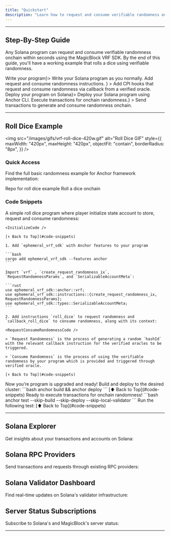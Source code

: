 ```yaml
---
title: "Quickstart"
description: "Learn how to request and consume verifiable randomness onchain using the MagicBlock VRF SDK on Solana."
---
```




---

## Step-By-Step Guide

Any Solana program can request and consume verifiable randomness onchain within seconds using the MagicBlock VRF SDK. By the end of this guide, you'll have a working example that rolls a dice using verifiable randomness.

<Steps>
  <Step title={<a href="#1-write-program">Write your program</a>}>
    Write your Solana program as you normally.
  </Step>
  <Step
    title={
      <a href="#2-request-%26-consume-randomnness">
        Add request and consume randomness instructions.
      </a>
    }
  >
    Add CPI hooks that request and consume randomness via callback from a
    verified oracle.
  </Step>
  <Step title={<a href="#3-deploy">Deploy your program on Solana</a>}>
    Deploy your Solana program using Anchor CLI.
  </Step>
  <Step
    title={<a href="#4-test">Execute transactions for onchain randomness.</a>}
  >
    Send transactions to generate and consume randomness onchain.
  </Step>
</Steps>

---

## Roll Dice Example

<img
  src="/images/gifs/vrf-roll-dice-420w.gif"
  alt="Roll Dice GIF"
  style={{
    maxWidth: "420px",
    maxHeight: "420px",
    objectFit: "contain",
    borderRadius: "8px",
  }}
/>

<Software />

### Quick Access

Find the full basic randomness example for Anchor framework implementation:

<CardGroup cols={2}>
  <Card
    title="Roll Dice Repo"
    icon="github"
    href="https://github.com/magicblock-labs/magicblock-engine-examples/tree/main/roll-dice"
    iconType="duotone"
  >
    Repo for roll dice example
  </Card>
  <Card
    title="Roll Dice dApp"
    icon="dice"
    href="https://roll-dice.magicblock.app/"
    iconType="duotone"
  >
    Roll a dice onchain
  </Card>
</CardGroup>

### Code Snippets

<Tabs>
  <Tab title="1. Write program">
    A simple roll dice program where player initialize state account to store, request and consume randomness:
    
    <InitializeCode />

    [⬆️ Back to Top](#code-snippets)

  </Tab>
  <Tab title="2. Request & Consume Randomnness">

    1. Add `ephemeral_vrf_sdk` with Anchor features to your program

    ```bash
    cargo add ephemeral_vrf_sdk --features anchor
    ```

    Import `vrf` , `create_request_randomness_ix`, `RequestRandomnessParams`, and `SerializableAccountMeta`:

    ```rust
    use ephemeral_vrf_sdk::anchor::vrf;
    use ephemeral_vrf_sdk::instructions::{create_request_randomness_ix, RequestRandomnessParams};
    use ephemeral_vrf_sdk::types::SerializableAccountMeta;
    ```

    2. Add instructions `roll_dice` to request randomness and `callback_roll_dice` to consume randomness, along with its context:

    <RequestConsumeRandomnessCode />

    > `Request Randomness` is the process of generating a random `hashId` with the relevant callback instruction for the verified oracles to be triggered.

    > `Consume Randomness` is the process of using the verifiable randomness by your program which is provided and triggered through verified oracle.

    [⬆️ Back to Top](#code-snippets)

  </Tab>
  <Tab title="3. Deploy">
    Now you’re program is upgraded and ready! Build and deploy to the desired
    cluster:
    ```bash
    anchor build && anchor deploy
    ```
    [⬆️ Back to Top](#code-snippets)

  </Tab>
  <Tab title="4. Test">
    Ready to execute transactions for onchain randomness! 
    ```bash
    anchor test --skip-build --skip-deploy --skip-local-validator
    ```
    Run the following test:
    <TestCode />
    [⬆️ Back to Top](#code-snippets)
  </Tab>
</Tabs>

---

## Solana Explorer

Get insights about your transactions and accounts on Solana:

<ExplorerCards />

## Solana RPC Providers

Send transactions and requests through existing RPC providers:

<RpcCards />

## Solana Validator Dashboard

Find real-time updates on Solana's validator infrastructure:

<ValidatorCards />

## Server Status Subscriptions

Subscribe to Solana's and MagicBlock's server status:

<ServerStatusCards />

---
